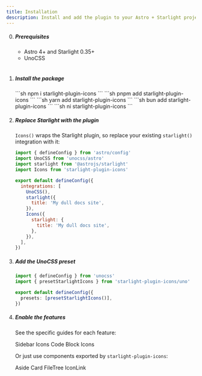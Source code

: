```yaml
---
title: Installation
description: Install and add the plugin to your Astro + Starlight project.
---
```



<Steps>

0. ##### Prerequisites

    - Astro 4+ and Starlight 0.35+
    - UnoCSS
    <br />

1. ##### Install the package

    <Tabs syncKey="pkg">
      <TabItem label="npm">
        ```sh
        npm i starlight-plugin-icons
        ```
      </TabItem>
      <TabItem label="pnpm">
        ```sh
        pnpm add starlight-plugin-icons
        ```
      </TabItem>
      <TabItem label="yarn">
        ```sh
        yarn add starlight-plugin-icons
        ```
      </TabItem>
      <TabItem label="bun">
        ```sh
        bun add starlight-plugin-icons
        ```
      </TabItem>
      <TabItem label="ni">
        ```sh
        ni starlight-plugin-icons
        ```
      </TabItem>
    </Tabs>

2. ##### Replace Starlight with the plugin

    `Icons()` wraps the Starlight plugin, so replace your existing `starlight()` integration with it:

    ```js title="astro.config.mjs" del={3,9-11} ins={4,12-16}
    import { defineConfig } from 'astro/config'
    import UnoCSS from 'unocss/astro'
    import starlight from '@astrojs/starlight'
    import Icons from 'starlight-plugin-icons'

    export default defineConfig({
      integrations: [
        UnoCSS(),
        starlight({
          title: 'My dull docs site',
        }),
        Icons({
          starlight: {
            title: 'My dull docs site',
          },
        }),
      ],
    })
    ```

3. ##### Add the UnoCSS preset

    ```ts title="uno.config.ts"
    import { defineConfig } from 'unocss'
    import { presetStarlightIcons } from 'starlight-plugin-icons/uno'

    export default defineConfig({
      presets: [presetStarlightIcons()],
    })
    ```

4. ##### Enable the features

    See the specific guides for each feature:

    <div class="row">
      <IconLink icon="i-ph:list-bullets-duotone" href="./guides/sidebar-icons">Sidebar Icons</IconLink>
      <IconLink icon="i-ph:code-block-duotone" href="./guides/codeblock-icons">Code Block Icons</IconLink>
    </div>

    Or just use components exported by `starlight-plugin-icons`:

    <div class="row">
      <IconLink icon="i-ph:empty-duotone" href="./components/Aside.astro">Aside</IconLink>
      <IconLink icon="i-ph:rectangle-duotone" href="./components/Card.astro">Card</IconLink>
      <IconLink icon="i-ph:files-duotone" href="./components/FileTree.astro">FileTree</IconLink>
      <IconLink icon="i-ph:link-simple-duotone" href="./components/IconLink.astro">IconLink</IconLink>
    </div>

</Steps>

